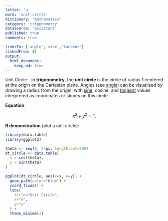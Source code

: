 ```yaml
---
letter: 'u'
word: 'unit-circle'
dictionary: 'mathematics'
category: 'trigonometry'
dataSource: 'assistant'
published: true
comments: true

linksTo: ['angle','sine','tangent']
linkedFrom: []
output:
  html_document:
    keep_md: true
---
```




<a id="unit-circle">Unit Circle</a> - In **trigonometry**, the **unit circle** is the circle of radius 1 centered at the origin on the Cartesian plane. Angles (see [angle](#angle)) can be visualised by drawing a radius from the origin, with [sine](#sine), cosine, and [tangent](#tangent) values interpreted as coordinates or slopes on this circle.

**Equation**:

$$
x^2 + y^2 = 1.
$$

**R demonstration** (plot a unit circle):


``` r
library(data.table)
library(ggplot2)

theta <- seq(0, 2*pi, length.out=200)
dt_circle <- data.table(
  x = cos(theta),
  y = sin(theta)
)

ggplot(dt_circle, aes(x=x, y=y)) +
  geom_path(color="blue") +
  coord_fixed() +
  labs(
    title="Unit Circle",
    x="x",
    y="y"
  ) +
  theme_minimal()
```

<Figure src="/dictionaries/mathematics/mathematics_trigonometry_u_unit-circle_files/unnamed-chunk-1-1.png">
	
</Figure>
